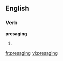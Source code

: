 
==English==

===Verb===
'''presaging'''

# {{present participle of|[[presage]]}}

[[fr:presaging]]
[[vi:presaging]]